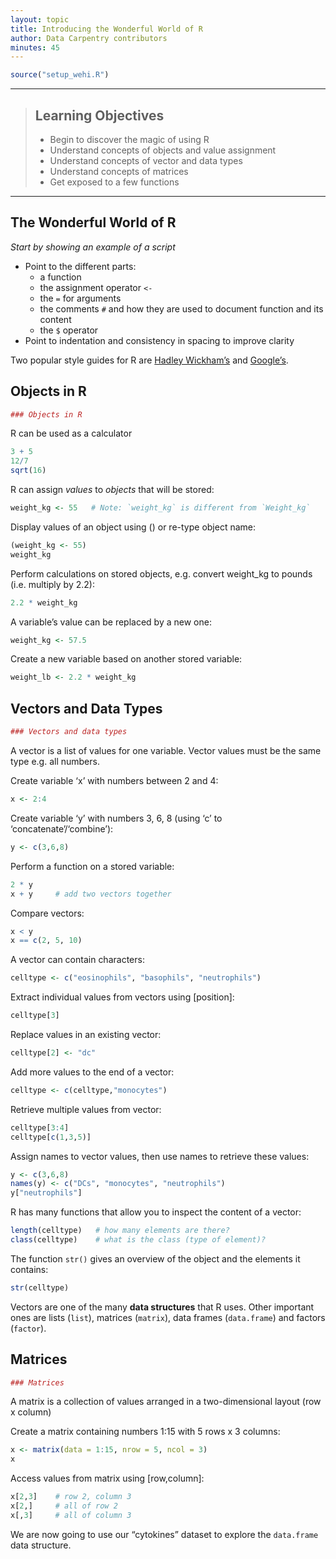 ```yaml
---
layout: topic
title: Introducing the Wonderful World of R
author: Data Carpentry contributors
minutes: 45
---
```



```r
source("setup_wehi.R")
```

------------

> ## Learning Objectives
>
> * Begin to discover the magic of using R 
> * Understand concepts of objects and value assignment
> * Understand concepts of vector and data types
> * Understand concepts of matrices
> * Get exposed to a few functions

------------

## The Wonderful World of R

_Start by showing an example of a script_

* Point to the different parts:
  - a function
  - the assignment operator `<-`
  - the `=` for arguments
  - the comments `#` and how they are used to document function and its content
  - the `$` operator
* Point to indentation and consistency in spacing to improve clarity

Two popular style guides for R are [Hadley Wickham's](http://adv-r.had.co.nz/Style.html) and
[Google's](https://google-styleguide.googlecode.com/svn/trunk/Rguide.xml).


## Objects in R

```r
### Objects in R

```

R can be used as a calculator

```r
3 + 5
12/7
sqrt(16)
```

R can assign _values_ to _objects_ that will be stored:

```r
weight_kg <- 55   # Note: `weight_kg` is different from `Weight_kg`
```

Display values of an object using () or re-type object name:

```r
(weight_kg <- 55)
weight_kg
```

Perform calculations on stored objects, e.g. convert weight_kg to pounds (i.e. multiply by 2.2):

```r
2.2 * weight_kg
```

A variable's value can be replaced by a new one:

```r
weight_kg <- 57.5
```

Create a new variable based on another stored variable:

```r
weight_lb <- 2.2 * weight_kg
```

## Vectors and Data Types

```r
### Vectors and data types

```

A vector is a list of values for one variable. Vector values must be the same type e.g. all numbers. 

Create variable 'x' with numbers between 2 and 4:

```r
x <- 2:4         
```

Create variable 'y' with numbers 3, 6, 8 (using 'c' to 'concatenate'/'combine'):

```r
y <- c(3,6,8)     
```

Perform a function on a stored variable:

```r
2 * y     
x + y     # add two vectors together
```

Compare vectors:

```r
x < y
x == c(2, 5, 10)
```

A vector can contain characters:

```r
celltype <- c("eosinophils", "basophils", "neutrophils")
```

Extract individual values from vectors using [position]:

```r
celltype[3]
```

Replace values in an existing vector:

```r
celltype[2] <- "dc"
```

Add more values to the end of a vector:

```r
celltype <- c(celltype,"monocytes")
```

Retrieve multiple values from vector:

```r
celltype[3:4]
celltype[c(1,3,5)]
```

Assign names to vector values, then use names to retrieve these values:

```r
y <- c(3,6,8) 
names(y) <- c("DCs", "monocytes", "neutrophils")
y["neutrophils"]
```


R has many functions that allow you to inspect the content of a vector:

```r
length(celltype)   # how many elements are there?
class(celltype)    # what is the class (type of element)?
```

The function `str()` gives an overview of the object and the elements it
contains:

```r
str(celltype)
```


Vectors are one of the many **data structures** that R uses. Other important
ones are lists (`list`), matrices (`matrix`), data frames (`data.frame`) and
factors (`factor`).

## Matrices

```r
### Matrices

```

A matrix is a collection of values arranged in a two-dimensional layout (row x column) 

Create a matrix containing numbers 1:15 with 5 rows x 3 columns:

```r
x <- matrix(data = 1:15, nrow = 5, ncol = 3)
x
```

Access values from matrix using [row,column]:

```r
x[2,3]    # row 2, column 3
x[2,]     # all of row 2
x[,3]     # all of column 3
```

We are now going to use our "cytokines" dataset to explore the `data.frame` data
structure.
